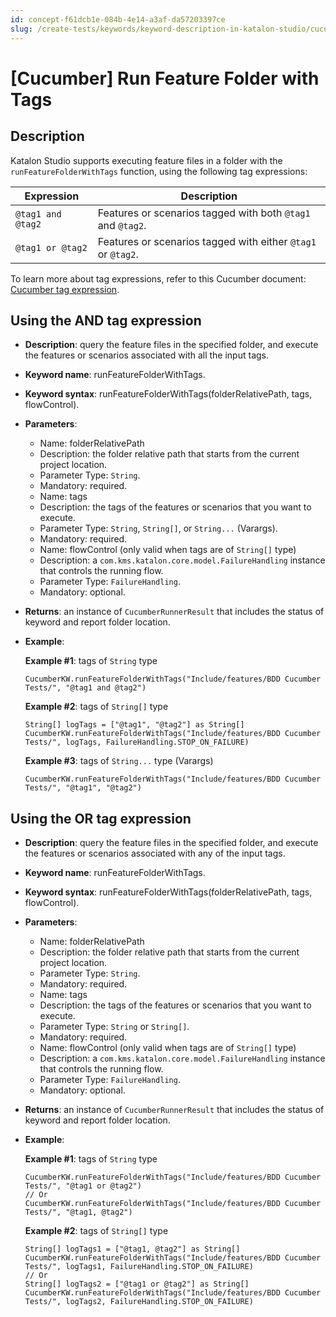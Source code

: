 ```yaml
---
id: concept-f61dcb1e-084b-4e14-a3af-da57203397ce
slug: /create-tests/keywords/keyword-description-in-katalon-studio/cucumber-keywords/cucumber-run-feature-folder-with-tags
---
```


# \[Cucumber\] Run Feature Folder with Tags

## Description

Katalon Studio supports executing feature files in a folder with the <code>runFeatureFolderWithTags</code> function, using the following tag expressions:

<table><tr><th><strong>Expression</strong></th><th><strong>Description</strong></th></tr><tbody><tr><td><code>@tag1 and @tag2</code></td><td>Features or scenarios tagged with both <code>@tag1</code> and <code>@tag2</code>.</td></tr><tr><td><code>@tag1 or @tag2</code></td><td>Features or scenarios tagged with either <code>@tag1</code> or <code>@tag2</code>.</td></tr></tbody></table>

To learn more about tag expressions, refer to this Cucumber document: [Cucumber tag expression](https://cucumber.io/docs/cucumber/api/#tag-expressions).

## Using the AND tag expression

-   **Description**: query the feature files in the specified folder, and execute the features or scenarios associated with all the input tags.
-   **Keyword name**: runFeatureFolderWithTags.
-   **Keyword syntax**: runFeatureFolderWithTags\(folderRelativePath, tags, flowControl\).
-   **Parameters**:

    -   Name: folderRelativePath
    -   Description: the folder relative path that starts from the current project location.
    -   Parameter Type: <code>String</code>.
    -   Mandatory: required.
    -   Name: tags
    -   Description: the tags of the features or scenarios that you want to execute.
    -   Parameter Type: <code>String</code>, <code>String[]</code>, or <code>String...</code> \(Varargs\).
    -   Mandatory: required.
    -   Name: flowControl \(only valid when tags are of <code>String[]</code> type\)
    -   Description: a <code>com.kms.katalon.core.model.FailureHandling</code> instance that controls the running flow.
    -   Parameter Type: <code>FailureHandling</code>.
    -   Mandatory: optional.
-   **Returns**: an instance of <code>CucumberRunnerResult</code> that includes the status of keyword and report folder location.
-   **Example**:

    **Example \#1**: tags of <code>String</code> type

    ```
    CucumberKW.runFeatureFolderWithTags("Include/features/BDD Cucumber Tests/", "@tag1 and @tag2")
    
    ```

    **Example \#2**: tags of <code>String[]</code> type

    ```
    String[] logTags = ["@tag1", "@tag2"] as String[]
    CucumberKW.runFeatureFolderWithTags("Include/features/BDD Cucumber Tests/", logTags, FailureHandling.STOP_ON_FAILURE)
    
    ```

    **Example \#3**: tags of <code>String...</code> type \(Varargs\)

    ```
    CucumberKW.runFeatureFolderWithTags("Include/features/BDD Cucumber Tests/", "@tag1", "@tag2")
    
    ```


## Using the OR tag expression

-   **Description**: query the feature files in the specified folder, and execute the features or scenarios associated with any of the input tags.
-   **Keyword name**: runFeatureFolderWithTags.
-   **Keyword syntax**: runFeatureFolderWithTags\(folderRelativePath, tags, flowControl\).
-   **Parameters**:

    -   Name: folderRelativePath
    -   Description: the folder relative path that starts from the current project location.
    -   Parameter Type: <code>String</code>.
    -   Mandatory: required.
    -   Name: tags
    -   Description: the tags of the features or scenarios that you want to execute.
    -   Parameter Type: <code>String</code> or <code>String[]</code>.
    -   Mandatory: required.
    -   Name: flowControl \(only valid when tags are of <code>String[]</code> type\)
    -   Description: a <code>com.kms.katalon.core.model.FailureHandling</code> instance that controls the running flow.
    -   Parameter Type: <code>FailureHandling</code>.
    -   Mandatory: optional.
-   **Returns**: an instance of <code>CucumberRunnerResult</code> that includes the status of keyword and report folder location.
-   **Example**:

    **Example \#1**: tags of <code>String</code> type

    ```
    CucumberKW.runFeatureFolderWithTags("Include/features/BDD Cucumber Tests/", "@tag1 or @tag2")
    // Or 
    CucumberKW.runFeatureFolderWithTags("Include/features/BDD Cucumber Tests/", "@tag1, @tag2")
    
    ```

    **Example \#2**: tags of <code>String[]</code> type

    ```
    String[] logTags1 = ["@tag1, @tag2"] as String[]
    CucumberKW.runFeatureFolderWithTags("Include/features/BDD Cucumber Tests/", logTags1, FailureHandling.STOP_ON_FAILURE)
    // Or 
    String[] logTags2 = ["@tag1 or @tag2"] as String[]
    CucumberKW.runFeatureFolderWithTags("Include/features/BDD Cucumber Tests/", logTags2, FailureHandling.STOP_ON_FAILURE)
    
    ```